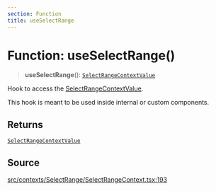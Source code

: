 ```yaml
---
section: Function
title: useSelectRange
---
```


# Function: useSelectRange()

> **useSelectRange**(): [`SelectRangeContextValue`](/api/latest/interfaces/SelectRangeContextValue.mdx)

Hook to access the [SelectRangeContextValue](/api/latest/interfaces/SelectRangeContextValue.mdx).

This hook is meant to be used inside internal or custom components.

## Returns

[`SelectRangeContextValue`](/api/latest/interfaces/SelectRangeContextValue.mdx)

## Source

[src/contexts/SelectRange/SelectRangeContext.tsx:193](https://github.com/gpbl/react-day-picker/blob/a8bfa5451/src/contexts/SelectRange/SelectRangeContext.tsx#L193)
